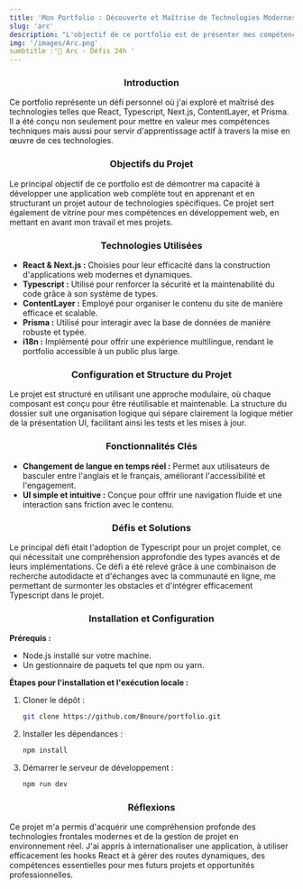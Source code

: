 ```yaml
---
title: 'Mon Portfolio : Découverte et Maîtrise de Technologies Modernes'
slug: 'arc'
description: "L'objectif de ce portfolio est de présenter mes compétences et d'apprendre à structurer un projet autour d'un écosystème de technologies que je ne maîtrisais pas totalement."
img: '/images/Arc.png'
sumbtitle :'🏨 Arc - Défis 24h '
---
```


<div align="center">

### Introduction

</div>

Ce portfolio représente un défi personnel où j'ai exploré et maîtrisé des technologies telles que React, Typescript, Next.js, ContentLayer, et Prisma. Il a été conçu non seulement pour mettre en valeur mes compétences techniques mais aussi pour servir d'apprentissage actif à travers la mise en œuvre de ces technologies.

<div align="center">

### Objectifs du Projet

</div>

Le principal objectif de ce portfolio est de démontrer ma capacité à développer une application web complète tout en apprenant et en structurant un projet autour de technologies spécifiques. Ce projet sert également de vitrine pour mes compétences en développement web, en mettant en avant mon travail et mes projets.

<div align="center">

### Technologies Utilisées

</div>

- **React & Next.js :** Choisies pour leur efficacité dans la construction d'applications web modernes et dynamiques.
- **Typescript :** Utilisé pour renforcer la sécurité et la maintenabilité du code grâce à son système de types.
- **ContentLayer :** Employé pour organiser le contenu du site de manière efficace et scalable.
- **Prisma :** Utilisé pour interagir avec la base de données de manière robuste et typée.
- **i18n :** Implémenté pour offrir une expérience multilingue, rendant le portfolio accessible à un public plus large.

<div align="center">

### Configuration et Structure du Projet

</div>

Le projet est structuré en utilisant une approche modulaire, où chaque composant est conçu pour être réutilisable et maintenable. La structure du dossier suit une organisation logique qui sépare clairement la logique métier de la présentation UI, facilitant ainsi les tests et les mises à jour.

<div align="center">

### Fonctionnalités Clés

</div>

- **Changement de langue en temps réel :** Permet aux utilisateurs de basculer entre l'anglais et le français, améliorant l'accessibilité et l'engagement.
- **UI simple et intuitive :** Conçue pour offrir une navigation fluide et une interaction sans friction avec le contenu.

<div align="center">

### Défis et Solutions

</div>

Le principal défi était l'adoption de Typescript pour un projet complet, ce qui nécessitait une compréhension approfondie des types avancés et de leurs implémentations. Ce défi a été relevé grâce à une combinaison de recherche autodidacte et d'échanges avec la communauté en ligne, me permettant de surmonter les obstacles et d'intégrer efficacement Typescript dans le projet.

<div align="center">

### Installation et Configuration

</div>

**Prérequis :**

- Node.js installé sur votre machine.
- Un gestionnaire de paquets tel que npm ou yarn.

**Étapes pour l'installation et l'exécution locale :**

1. Cloner le dépôt :
   ```bash
   git clone https://github.com/Bnoure/portfolio.git
   ```
2. Installer les dépendances :
   ```bash
   npm install
   ```
3. Démarrer le serveur de développement :
   ```bash
   npm run dev
   ```

<div align="center">

### Réflexions

</div>

Ce projet m'a permis d'acquérir une compréhension profonde des technologies frontales modernes et de la gestion de projet en environnement réel. J'ai appris à internationaliser une application, à utiliser efficacement les hooks React et à gérer des routes dynamiques, des compétences essentielles pour mes futurs projets et opportunités professionnelles.
